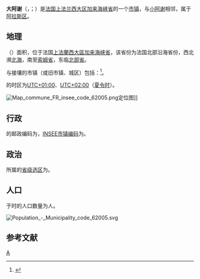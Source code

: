 {{noteTA|G1=法国地名}}
{{Infobox French commune
|name                   = 大阿谢
|native name            = Achiet-le-Grand
|arrondissement         = [[阿拉斯区|阿拉斯区]]
}}
'''大阿谢'''（{{lang-fr|Achiet-le-Grand}}，{{IPA-fr|aʃjɛ lə ɡʁɑ̃}}；{{lang-pcd|Achiet-Grand}}）是[[法国|法国]][[上法兰西大区|上法兰西大区]][[加来海峡省|加来海峡省]]的一个[[市镇_(法国)|市镇]]，与[[小阿谢|小阿谢]]相邻，属于[[阿拉斯区|阿拉斯区]]。

== 地理 ==
{{PAGENAMEBASE}}（{{wikidata|property|linked|P625}}）面积{{wikidata|properties|P2046}}，位于法国[[上法蘭西大區|上法蘭西大區]][[加来海峡省|加来海峡省]]，该省份为法国北部沿海省份，西北濒[[北海_(大西洋)|北海]]，南至[[索姆省|索姆省]]，东临[[北部省_(法国)|北部省]]。

与{{PAGENAMEBASE}}接壤的市镇（或旧市镇、城区）包括：{{Wikidata|properties|linked|P47}}<ref name="geo">{{Cite web|url=https://www.geoportail.gouv.fr/carte|title=Carte|accessdate=2020-03-22|author=Géoportail|language=fr|publisher=Géoportail|archive-date=2017-01-29|archive-url=https://web.archive.org/web/20170129154129/https://www.geoportail.gouv.fr/carte/|dead-url=no}}</ref>。

{{PAGENAMEBASE}}的时区为[[UTC+01:00|UTC+01:00]]、[[UTC+02:00|UTC+02:00]]（[[夏时制|夏令时]]）。

[[File:Map_commune_FR_insee_code_62005.png|thumb]]定位图]]{{Clear|left}}
== 行政 ==
{{PAGENAMEBASE}}的邮政编码为{{wikidata|properties|P281}}，[[法国国家统计与经济研究所|INSEE市镇编码]]为{{wikidata|properties|P374}}。

== 政治 ==
{{PAGENAMEBASE}}所属的[[縣_(法國)|省级选区]]为{{WikidataLink|{{wikidata|properties|raw|best||P7938}}}}。

== 人口 ==
{{PAGENAMEBASE}}于{{wikidata|qualifier|P1082|P585}}时的人口数量为{{wikidata|property|raw|P1082}}人。

[[File:Population_-_Municipality_code_62005.svg|thumb]]{{Clear|left}}
== 参考文献 ==
{{Reflist}}

{{加来海峡省市镇}}
[[Category:加来海峡省市镇|A]]